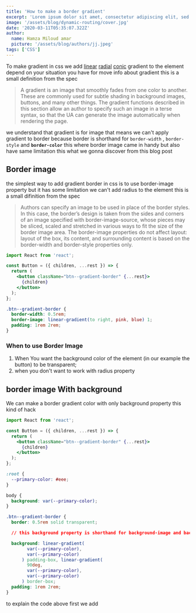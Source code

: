 ```yaml
---
title: 'How to make a border gradient'
excerpt: 'Lorem ipsum dolor sit amet, consectetur adipiscing elit, sed do eiusmod tempor incididunt ut labore et dolore magna aliqua. Praesent elementum facilisis leo vel fringilla est ullamcorper eget. At imperdiet dui accumsan sit amet nulla facilities morbi tempus.'
image: '/assets/blog/dynamic-routing/cover.jpg'
date: '2020-03-11T05:35:07.322Z'
author:
  name: Hamza Miloud amar
  picture: '/assets/blog/authors/jj.jpeg'
tags: ['CSS']
---
```


To make gradient in css we add [linear](<https://developer.mozilla.org/en-US/docs/Web/CSS/gradient/linear-gradient()> 'Linear Gradient MDN')
[radial](<https://developer.mozilla.org/en-US/docs/Web/CSS/gradient/radial-gradient()> 'Radial Gradient MDN')
[conic](<https://developer.mozilla.org/en-US/docs/Web/CSS/gradient/conic-gradient()> 'Conic Gradient MDN')
gradient to the element depend on your situation you have for move info about gradient this is a small definition from the spec

> A gradient is an image that smoothly fades from one color to another. These are commonly used for subtle shading in background images, buttons, and many other things. The gradient functions described in this section allow an author to specify such an image in a terse syntax, so that the UA can generate the image automatically when rendering the page.

we understand that gradient is for image that means we can't apply gradient to
border because border is shorthand for `border-width` , `border-style` and **`border-color`**
this where border image came in handy but also have same limitation this what we gonna discover
from this blog post

## Border image

the simplest way to add gradient border in css is to use border-image property but it has
some limitation we can't add radius to the element this is a small difinition from the spec

> Authors can specify an image to be used in place of the border styles. In this case, the border’s design is taken from the sides and corners of an image specified with border-image-source, whose pieces may be sliced, scaled and stretched in various ways to fit the size of the border image area. The border-image properties do not affect layout: layout of the box, its content, and surrounding content is based on the border-width and border-style properties only.

```jsx showLineNumbers title="Button.js"
import React from 'react';

const Button = ({ children, ...rest }) => {
  return (
    <button className="btn--gradient-border" {...rest}>
      {children}
    </button>
  );
};
```

```css showLineNumbers {2}
.btn--gradient-border {
  border-width: 0.5rem;
  border-image: linear-gradient(to right, pink, blue) 1;
  padding: 1rem 2rem;
}
```

### When to use Border Image

1. When You want the background color of the element (in our example the button) to be transparent;
1. when you don't want to work with radius property

## border image With background

We can make a border gradient color with only background property this kind of hack

```jsx showLineNumbers
import React from 'react';

const Button = ({ children, ...rest }) => {
  return (
    <button className="btn--gradient-border" {...rest}>
      {children}
    </button>
  );
};
```

```css
:root {
  --primary-color: #eee;
}

body {
  background: var(--primary-color);
}

.btn--gradient-border {
  border: 0.5rem solid transparent;

  // this background property is shorthand for background-image and background-clip

  background: linear-gradient(
        var(--primary-color),
        var(--primary-color)
      ) padding-box, linear-gradient(
        90deg,
        var(--primary-color),
        var(--primary-color)
      ) border-box;
  padding: 1rem 2rem;
}
```

to explain the code above first we add

